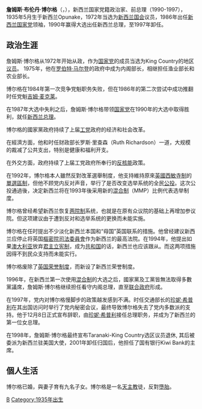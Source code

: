 {{NoteTA
|G1=People
|G2=Country
}}
{{Infobox_President
| honorific-prefix = [[非常尊敬的|非常尊敬的]]
| name = 詹姆斯·博尔格
| original_name =The Rt Hon. James Bolger
| image = Jim Bolger at press conference cropped.jpg
| smallimage =
| caption = 
| office = {{flagicon|NZ}} 第35任[[新西兰总理|新西兰总理]]
| term_start = 1990年11月2日
| term_end = 1997年12月8日
| monarch = [[伊丽莎白二世|伊丽莎白二世]]
| governor_general = [[保罗·里夫斯|保罗·里夫斯]]<br>[[凯瑟琳·蒂泽德|凯瑟琳·蒂泽德]]<br>[[迈克尔·哈迪·博伊斯|迈克尔·哈迪·博伊斯]]
| deputy = Don McKinnon<br>[[溫斯頓·彼特斯|溫斯頓·彼特斯]]
| predecessor = [[迈克尔·穆尔|迈克尔·穆尔]]
| successor = [[珍妮·希普利|珍妮·希普利]]
| office2 = 新西兰反对党领袖
| term_start2 = 1986年3月26日
| term_end2 = 1990年11月2日
| primeminister2 =[[戴维·朗伊|戴维·朗伊]]<br>[[杰弗里·帕尔默|杰弗里·帕尔默]]<br>[[迈克尔·穆尔|迈克尔·穆尔]]
| deputy2 = George Gair
| predecessor2 = Jim McLay
| successor2 = [[迈克尔·穆尔|迈克尔·穆尔]]
| birth_date = 1935年5月31日
| birth_place = 新西兰Opunake
| death_date =
| death_place =
| constituency = 
| spouse = Joan Maureen Riddell
| children = 9
| party = [[新西兰国家党|新西兰国家党]]
| profession = 政治家
| religion = [[天主教|天主教]]
| signature = 
| footnotes = 
}}
'''詹姆斯·布伦丹·博尔格'''（{{lang-en|James Brendan "Jim" Bolger}}，{{bd|1935年|5月31日|}}），新西兰国家党籍政治家、前总理（1990-1997），1935年5月生于新西兰Opunake，1972年当选为[[新西兰国会|新西兰国会]]议员，1986年出任[[新西兰国家党|新西兰国家党]]领袖，1990年赢得大选出任新西兰总理，至1997年卸任。

== 政治生涯 ==
詹姆斯·博尔格从1972年开始从政，作为[[新西兰国家党|国家党]]的成员当选为King Country的地区[[议员|议员]]。 1975年，他在[[罗伯特·马尔登|罗伯特·马尔登]]的政府中成为内阁部长，相继担任渔业部长和农业部长。 

博尔格在1984年第一次竞争党魁职务失败，但在1986年的第二次尝试中成功推翻时任党魁[[吉姆·麦克莱|吉姆·麦克莱]]。

在1987年大选中失利之后，詹姆斯·博尔格带领[[新西兰国家党|国家党]]在1990年的大选中取得胜利，就任[[新西兰总理|新西兰总理]]。

博尔格的國家黨政府持续了上届[[新西兰工党|工党]]政府的经济和社会改革。

在經濟方面，他和时任财政部长罗斯·里查森（Ruth Richardson）一道，大规模的裁减了公共支出，特别是健康和福利开支。

在外交方面，政府持续了上届工党政府所奉行的[[反核能|反核能]]政策。

在1992年，博尔格本人雖然反對改革選舉制度，他支持維持原來[[英國|英國]][[西敏寺制|西敏寺制]]的[[單選區制|單選區制]]，但他不顾党内反对声音，举行了是否改变选举系统的全民[[公投|公投]]。这次公投通過後，决定新西兰将在1993年後采用新的[[混合制|混合制]]（MMP）比例代表选举制度。

博尔格曾经希望新西兰恢复[[两院制|两院制]]系统，也就是在原有众议院的基础上再增加参议院。但这项建议由于遭到反对和选举系统的更换而未能实施。

博尔格在任时提出不少淡化新西兰本国和“母国”英国联系的措施。他曾经建议新西兰应停止将英国[[樞密院司法委員會|樞密院司法委員會]]作为新西兰的最高法院。在1994年，他提出如果[[澳大利亚|澳大利亚]]放弃[[君主立宪制|君主立宪制]]，成为[[共和国|共和国]]的话，新西兰也应该跟从。而这两项措施因得不到民众支持而未能实行。

博尔格废除了[[英国荣誉制度|英国荣誉制度]]，而新设了新西兰荣誉制度。

1996年，在新西兰第一次使用[[混合制|混合制]]的大选之后，國家黨及工黨皆無法取得多數黨議席，詹姆斯·博尔格继续担任看守内阁总理，直至[[联合政府|联合政府]]形成。 

在1997年，党内对博尔格慢脚步的政策越发感到不满。时任交通部长的[[珍妮·希普利|珍妮·希普利]]在其出国访问时举行了党内秘密会议，最终导致博尔格失去了党内多数派的支持。他于12月8日正式宣布辞职，由[[珍妮·希普利|珍妮·希普利]]接任总理职务，并成为了新西兰的第一位女总理。

在1998年，詹姆斯·博尔格最终宣布Taranaki-King Country选区议员退休, 其后被委派为新西兰驻美国大使，2001年卸任归国后，他担任了国有银行Kiwi Bank的主席。 

==個人生活==
博尔格已婚，與妻子育有九名子女。博尔格是一名[[天主教|天主教]]徒，反對[[墮胎|墮胎]]。
 
{{start box}}
{{succession box|[[迈克尔·穆尔|迈克尔·穆尔]]|[[珍妮·希普利|珍妮·希普利]]|[[新西兰总理|新西兰总理]]|1990-1997}}
{{end box}}
{{新西兰总理}}
{{Authority control}}
[[Category:新西兰总理|B]]
[[Category:1935年出生|Category:1935年出生]]